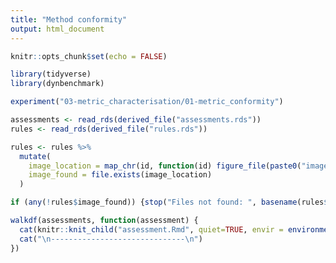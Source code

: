 ```yaml
---
title: "Method conformity"
output: html_document
---
```


```r
knitr::opts_chunk$set(echo = FALSE)

library(tidyverse)
library(dynbenchmark)

experiment("03-metric_characterisation/01-metric_conformity")
```

```r
assessments <- read_rds(derived_file("assessments.rds"))
rules <- read_rds(derived_file("rules.rds"))

rules <- rules %>% 
  mutate(
    image_location = map_chr(id, function(id) figure_file(paste0("images/", id, ".png"))),
    image_found = file.exists(image_location)
  )

if (any(!rules$image_found)) {stop("Files not found: ", basename(rules$image_location[!rules$image_found]))}
```


```r
walkdf(assessments, function(assessment) {
  cat(knitr::knit_child("assessment.Rmd", quiet=TRUE, envir = environment()))
  cat("\n------------------------------\n")
})
```
